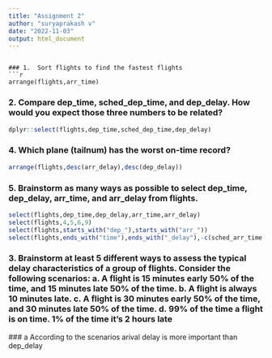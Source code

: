 ```yaml
---
title: "Assignment 2"
author: "suryaprakash v"
date: "2022-11-03"
output: html_document
---
```


```

### 1.	Sort flights to find the fastest flights
```r
arrange(flights,arr_time)
```

### 2. Compare dep_time, sched_dep_time, and dep_delay. How would you expect those three numbers to be related?

```r
dplyr::select(flights,dep_time,sched_dep_time,dep_delay)
```

### 4. Which plane (tailnum) has the worst on-time record?

```r
arrange(flights,desc(arr_delay),desc(dep_delay))
```

### 5. Brainstorm as many ways as possible to select dep_time, dep_delay, arr_time, and arr_delay from flights.

```r
select(flights,dep_time,dep_delay,arr_time,arr_delay)
select(flights,4,5,6,9)
select(flights,starts_with("dep_"),starts_with("arr_"))
select(flights,ends_with("time"),ends_with("_delay"),-c(sched_arr_time,sched_dep_time,air_time))
```

### 3. Brainstorm at least 5 different ways to assess the typical delay characteristics of a group of flights. Consider the following scenarios: a. A flight is 15 minutes early 50% of the time, and 15 minutes late 50% of the time. b. A flight is always 10 minutes late. c. A flight is 30 minutes early 50% of the time, and 30 minutes late 50% of the time. d. 99% of the time a flight is on time. 1% of the time it's 2 hours late

\### a According to the scenarios arival delay is more important than dep_delay
